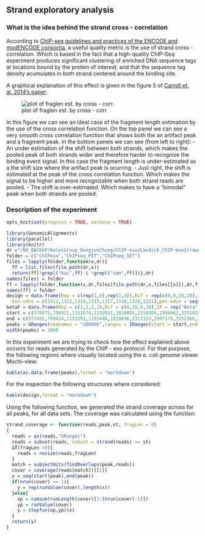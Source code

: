 
## Strand exploratory analysis

### What is the idea behind the strand cross - correlation


According to [ChIP-seq guidelines and practices of the ENCODE and modENCODE consortia](http://www.ncbi.nlm.nih.gov/pmc/articles/PMC3431496/), a useful quality metric is the use of strand cross - correlation. Which is based in the fact that a high-quality ChIP-Seq experiment produces significant clustering of enriched DNA sequence tags at locations bound by the protein of interest, and that the sequence tag density acumulates in both strand centered around the binding site.

A graphical explanation of this effect is given in the figure 5 of [Carroll et. al. 2014's paper](http://journal.frontiersin.org/Journal/10.3389/fgene.2014.00075/full):

![plot of fraglen est. by cross - corr.](figure/fromPaper/figure5-carroll-2014.jpg)

In this figure we can see an ideal case of the fragment length estimation by the use of the cross correlation function. On the top panel we can see a very smooth cross correlation function that shows both the an artifact peak and a fragment peak. In the bottom panels we can see (from left to right):
- An under estimation of the shift between both strands, which makes the pooled peak of both strands wider and therefore harder to recognize the binding event signal. In this case the fragment length is under-estimated as a the shift size where the artifact peak is ocurring.
- Just right, the shift is estimated at the peak of the cross correlation function. Which makes the signal to be higher and more recognizable when both strand reads are pooled.
- The shift is over-estimated. Which makes to have a "bimodal" peak when both strands are pooled.


### Description of the experiment

```r
opts_knit$set(progress = TRUE, verbose = TRUE)
```

```r
library(GenomicAlignments)
library(parallel)
library(knitr)
dr ="/NO_BACKUP/KelesGroup_DongjunChung/ChIP-exo/Landick_ChIP-exo3/rawdata"
folder = c("ChIPexo","ChIPseq_PET","ChIPseq_SET")
files = lapply(folder,function(x,dr){
  ff = list.files(file.path(dr,x))
  return(ff[!grepl("bai",ff) & !grepl("sam",ff)])},dr)
names(files) = folder
ff = lapply(folder,function(x,dr,files)file.path(dr,x,files[[x]]),dr,files)
names(ff) = folder
design = data.frame(Rep = c(rep(1,4),rep(2,4)),Rif = rep(c(0,0,20,20),2),IP = rep(c("Sigma70","BetaPrimeFlag"),4),
  exo.edns = c(1311,1312,1314,1315,1317,1318,1320,1321),pet.edsn = seq(1396,1403))
betaF = data.frame(Rep = c(1,1,2,2),Rif = c(0,20,0,20),IP = rep("Beta",4),exo.edns = c(1310,1313,1316,1319))
start = c(576875,798921,1152674,1192831,1820005,2310506,2996662,3351853,3973436,4262028)
end = c(577492,799434,1153291,1193448,1820696,2311153,2997175,3352366,3973949,4262541)
peaks = GRanges(seqnames = "U00096",ranges = IRanges(start = start,end = end),strand = "*")
width(peaks) = 1000
```
In this experiment we are trying to check how the effect explained above occurrs for reads generated by the ChIP - exo protocol. For that purpose, the following regions where visually located using the e. coli genome viewer Mochi-view:

```r
kable(as.data.frame(peaks),format = "markdown")
```

For the inspection the following structures where considered:


```r
kable(design,format = "markdown")
```

Using the following function, we generated the strand coverage across for all peaks, for all data sets. The coverage was calculated using the function:

```r
strand_coverage <- function(reads,peak,st, fragLen = 0)
{
  reads = as(reads,"GRanges")
  reads = subset(reads, subset = strand(reads) == st)
  if(fragLen >0){
    reads = resize(reads,fragLen)
  }
  match = subjectHits(findOverlaps(peak,reads))
  cover = coverage(reads[match])[[1]]
  x = seq(start(peak),end(peak))
  if(nrun(cover) == 1){
    y = rep(runValue(cover),length(x))
  }else{
    xp = cumsum(runLength(cover)[1:(nrun(cover)-1)])
    yp = runValue(cover)
    y = stepfun(xp,yp)(x)
  }
  return(y)
}
```





